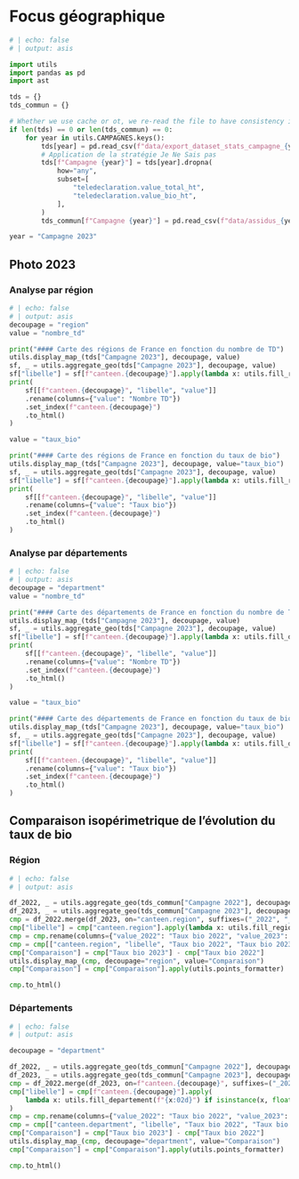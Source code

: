 # Focus géographique 

```python
# | echo: false
# | output: asis

import utils
import pandas as pd
import ast

tds = {}
tds_commun = {}

# Whether we use cache or ot, we re-read the file to have consistency in the dataframe
if len(tds) == 0 or len(tds_commun) == 0:
    for year in utils.CAMPAGNES.keys():
        tds[year] = pd.read_csv(f"data/export_dataset_stats_campagne_{year}.csv", sep=";")
        # Application de la stratégie Je Ne Sais pas
        tds[f"Campagne {year}"] = tds[year].dropna(
            how="any",
            subset=[
                "teledeclaration.value_total_ht",
                "teledeclaration.value_bio_ht",
            ],
        )
        tds_commun[f"Campagne {year}"] = pd.read_csv(f"data/assidus_{year}.csv", sep=";", index_col=False)

year = "Campagne 2023"
```

## Photo 2023
### Analyse par région


```python
# | echo: false
# | output: asis
decoupage = "region"
value = "nombre_td"

print("#### Carte des régions de France en fonction du nombre de TD")
utils.display_map_(tds["Campagne 2023"], decoupage, value)
sf, _ = utils.aggregate_geo(tds["Campagne 2023"], decoupage, value)
sf["libelle"] = sf[f"canteen.{decoupage}"].apply(lambda x: utils.fill_region(f"{int(x):02d}"))
print(
    sf[[f"canteen.{decoupage}", "libelle", "value"]]
    .rename(columns={"value": "Nombre TD"})
    .set_index(f"canteen.{decoupage}")
    .to_html()
)

value = "taux_bio"

print("#### Carte des régions de France en fonction du taux de bio")
utils.display_map_(tds["Campagne 2023"], decoupage, value="taux_bio")
sf, _ = utils.aggregate_geo(tds["Campagne 2023"], decoupage, value)
sf["libelle"] = sf[f"canteen.{decoupage}"].apply(lambda x: utils.fill_region(f"{int(x):02d}"))
print(
    sf[[f"canteen.{decoupage}", "libelle", "value"]]
    .rename(columns={"value": "Taux bio"})
    .set_index(f"canteen.{decoupage}")
    .to_html()
)

```

### Analyse par départements

```python
# | echo: false
# | output: asis
decoupage = "department"
value = "nombre_td"

print("#### Carte des départements de France en fonction du nombre de TD")
utils.display_map_(tds["Campagne 2023"], decoupage, value)
sf, _ = utils.aggregate_geo(tds["Campagne 2023"], decoupage, value)
sf["libelle"] = sf[f"canteen.{decoupage}"].apply(lambda x: utils.fill_departement(x))
print(
    sf[[f"canteen.{decoupage}", "libelle", "value"]]
    .rename(columns={"value": "Nombre TD"})
    .set_index(f"canteen.{decoupage}")
    .to_html()
)

value = "taux_bio"

print("#### Carte des départements de France en fonction du taux de bio")
utils.display_map_(tds["Campagne 2023"], decoupage, value="taux_bio")
sf, _ = utils.aggregate_geo(tds["Campagne 2023"], decoupage, value)
sf["libelle"] = sf[f"canteen.{decoupage}"].apply(lambda x: utils.fill_departement(x))
print(
    sf[[f"canteen.{decoupage}", "libelle", "value"]]
    .rename(columns={"value": "Taux bio"})
    .set_index(f"canteen.{decoupage}")
    .to_html()
)

```

## Comparaison isopérimetrique de l'évolution du taux de bio


### Région
```python
# | echo: false
# | output: asis

df_2022, _ = utils.aggregate_geo(tds_commun["Campagne 2022"], decoupage="region", value="taux_bio")
df_2023, _ = utils.aggregate_geo(tds_commun["Campagne 2023"], decoupage="region", value="taux_bio")
cmp = df_2022.merge(df_2023, on="canteen.region", suffixes=("_2022", "_2023"))
cmp["libelle"] = cmp["canteen.region"].apply(lambda x: utils.fill_region(f"{int(x):02d}"))
cmp = cmp.rename(columns={"value_2022": "Taux bio 2022", "value_2023": "Taux bio 2023"})
cmp = cmp[["canteen.region", "libelle", "Taux bio 2022", "Taux bio 2023"]]
cmp["Comparaison"] = cmp["Taux bio 2023"] - cmp["Taux bio 2022"]
utils.display_map_(cmp, decoupage="region", value="Comparaison")
cmp["Comparaison"] = cmp["Comparaison"].apply(utils.points_formatter)

cmp.to_html()
```

### Départements
```python
# | echo: false
# | output: asis

decoupage = "department"

df_2022, _ = utils.aggregate_geo(tds_commun["Campagne 2022"], decoupage=decoupage, value="taux_bio")
df_2023, _ = utils.aggregate_geo(tds_commun["Campagne 2023"], decoupage=decoupage, value="taux_bio")
cmp = df_2022.merge(df_2023, on=f"canteen.{decoupage}", suffixes=("_2022", "_2023"))
cmp["libelle"] = cmp[f"canteen.{decoupage}"].apply(
    lambda x: utils.fill_departement(f"{x:02d}") if isinstance(x, float) else utils.fill_departement(x)
)
cmp = cmp.rename(columns={"value_2022": "Taux bio 2022", "value_2023": "Taux bio 2023"})
cmp = cmp[["canteen.department", "libelle", "Taux bio 2022", "Taux bio 2023"]]
cmp["Comparaison"] = cmp["Taux bio 2023"] - cmp["Taux bio 2022"]
utils.display_map_(cmp, decoupage="department", value="Comparaison")
cmp["Comparaison"] = cmp["Comparaison"].apply(utils.points_formatter)

cmp.to_html()

```
